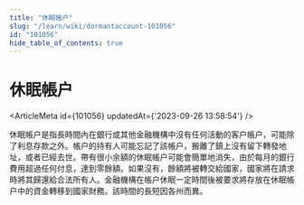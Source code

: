 ```yaml
---
title: "休眠帳户"
slug: "/learn/wiki/dormantaccount-101056"
id: "101056"
hide_table_of_contents: true
---
```



# 休眠帳户

<ArticleMeta id={101056} updatedAt={'2023-09-26 13:58:54'} />
<div className='border-solid border-b border-t-0 my-4 border-[var(--ifm-color-gray-300)]' />

休眠帳户是指長時間內在銀行或其他金融機構中沒有任何活動的客户帳户，可能除了利息存款之外。帳户的持有人可能忘記了該帳户，搬離了鎮上沒有留下轉發地址，或者已經去世。帶有很小余額的休眠帳户可能會簡單地消失，由於每月的銀行費用超過任何付息，達到零餘額。如果沒有，餘額將被轉交給國家，國家將在請求時將其歸還給合法所有人。金融機構在帳户休眠一定時間後被要求將存放在休眠帳户中的資金轉移到國家財務。該時間的長短因各州而異。
